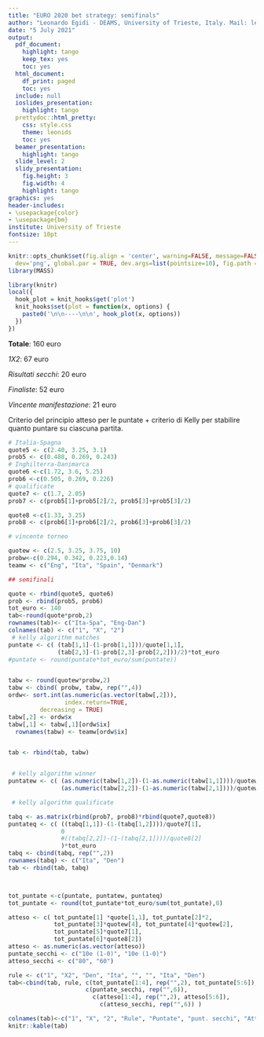 ```yaml
---
title: "EURO 2020 bet strategy: semifinals"
author: "Leonardo Egidi - DEAMS, University of Trieste, Italy. Mail: legidi@units.it"
date: "5 July 2021"
output:
  pdf_document:
    highlight: tango
    keep_tex: yes
    toc: yes
  html_document:
    df_print: paged
    toc: yes
  include: null
  ioslides_presentation:
    highlight: tango
  prettydoc::html_pretty:
    css: style.css
    theme: leonids
    toc: yes
  beamer_presentation:
    highlight: tango
  slide_level: 2
  slidy_presentation:
    fig.height: 3
    fig.width: 4
    highlight: tango
graphics: yes
header-includes:
- \usepackage{color}
- \usepackage{bm}
institute: University of Trieste
fontsize: 10pt
---
```

```r
knitr::opts_chunk$set(fig.align = 'center', warning=FALSE, message=FALSE, fig.asp=0.625, fig.height =10, fig.width = 8, out.width='750px', dpi=200, 
  dev='png', global.par = TRUE, dev.args=list(pointsize=10), fig.path = 'figs/')
library(MASS)
```
```r
library(knitr)
local({
  hook_plot = knit_hooks$get('plot')
  knit_hooks$set(plot = function(x, options) {
    paste0('\n\n----\n\n', hook_plot(x, options))
  })
})
```

**Totale**: 160 euro

*1X2*: 67 euro

*Risultati secchi*: 20 euro

*Finaliste*: 52 euro

*Vincente manifestazione*: 21 euro


Criterio del principio atteso per le puntate + criterio di Kelly per stabilire quanto puntare su ciascuna partita.


```r
# Italia-Spagna
quote5 <- c(2.40, 3.25, 3.1)
prob5 <- c(0.488, 0.269, 0.243)
# Inghilterra-Danimarca
quote6 <-c(1.72, 3.6, 5.25)
prob6 <-c(0.505, 0.269, 0.226)
# qualificate
quote7 <- c(1.7, 2.05)
prob7 <- c(prob5[1]+prob5[2]/2, prob5[3]+prob5[3]/2) 

quote8 <-c(1.33, 3.25)
prob8 <- c(prob6[1]+prob6[2]/2, prob6[3]+prob6[3]/2) 

# vincente torneo

quotew <- c(2.5, 3.25, 3.75, 10)
probw<-c(0.294, 0.342, 0.223,0.14)
teamw <- c("Eng", "Ita", "Spain", "Denmark")

## semifinali

quote <- rbind(quote5, quote6)
prob <- rbind(prob5, prob6)
tot_euro <- 140
tab<-round(quote*prob,2)
rownames(tab)<- c("Ita-Spa", "Eng-Dan")
colnames(tab) <- c("1", "X", "2")
 # kelly algorithm matches
puntate <- c( (tab[1,1]-(1-prob[1,1]))/quote[1,1], 
              (tab[2,3]-(1-prob[2,3]-prob[2,2]))/2)*tot_euro
#puntate <- round(puntate*tot_euro/sum(puntate))


tabw <- round(quotew*probw,2)
tabw <- cbind( probw, tabw, rep("",4))
ordw<- sort.int(as.numeric(as.vector(tabw[,2])),
                index.return=TRUE,
         decreasing = TRUE)
tabw[,2] <- ordw$x
tabw[,1] <- tabw[,1][ordw$ix]
  rownames(tabw) <- teamw[ordw$ix]


tab <- rbind(tab, tabw)


 # kelly algorithm winner
puntatew <- c( (as.numeric(tabw[1,2])-(1-as.numeric(tabw[1,1])))/quotew[4],
               (as.numeric(tabw[2,2])-(1-as.numeric(tabw[2,1])))/quotew[2])*tot_euro

 # kelly algorithm qualificate

tabq <- as.matrix(rbind(prob7, prob8)*rbind(quote7,quote8))
puntateq <- c( ((tabq[1,1])-(1-(tabq[1,2])))/quote7[1],
               0
               #((tabq[2,2])-(1-(tabq[2,1])))/quote8[2]
               )*tot_euro
tabq <- cbind(tabq, rep("",2))
rownames(tabq) <- c("Ita", "Den")
tab <- rbind(tab, tabq)



tot_puntate <-c(puntate, puntatew, puntateq)
tot_puntate <- round(tot_puntate*tot_euro/sum(tot_puntate),0)

atteso <- c( tot_puntate[1] *quote[1,1], tot_puntate[2]*2,
             tot_puntate[3]*quotew[4], tot_puntate[4]*quotew[2],
             tot_puntate[5]*quote7[1],
             tot_puntate[6]*quote8[2])
atteso <- as.numeric(as.vector(atteso))
puntate_secchi <- c("10e (1-0)", "10e (1-0)")
atteso_secchi <- c("80", "60")

rule <- c("1", "X2", "Den", "Ita", "", "", "Ita", "Den")
tab<-cbind(tab, rule, c(tot_puntate[1:4], rep("",2), tot_puntate[5:6]),
                      c(puntate_secchi, rep("",6)),
                        c(atteso[1:4], rep("",2), atteso[5:6]),
                          c(atteso_secchi, rep("",6)) )

colnames(tab)<-c("1", "X", "2", "Rule", "Puntate", "punt. secchi", "Atteso", "Atteso secchi")
knitr::kable(tab)

```